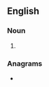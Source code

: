 ==English==
{{wikipedia|Area of Outstanding Natural Beauty}}

===Noun===
{{en-noun}}

# {{initialism of|[[area]] [[of]] [[outstanding]] [[natural]] [[beauty]]|lang=en}}

===Anagrams===
* {{anagrams|en|a=abno|Abon|Bano|Bona|Oban|baon|bona}}